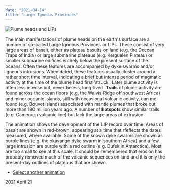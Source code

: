 ```yaml
---
date: "2021-04-14"
title: "Large Igneous Provinces"
---
```


![Plume heads and LIPs](../LIPs.gif)


The main manifestations of plume heads on the earth's surface are a number of so-called Large Igneous Provinces or LIPs.  These consist of very large areas of basalt, either as plateau basults on land
(e.g. the Deccan Traps of India) or large submarine plateaus (e.g. Kerguelen Plateau) or smaller submarine edifices entirely below the present surface of the oceans.  Often these features are accompanied 
by dyke swarms and/or igneous intrusions.  When dated, these features usually cluster around a rather short time interval, indicating a brief but intense period of magmatic activity
at the time of the plume head first 'struck'.  Later plume activity is often less intense but, nevertheless, long-lived.  **Trails** of plume activity are found across the ocean floors
 (e.g. the Walvis Ridge off southwest Africa) and minor oceanic islands, still with occasional volcanic activity, can me found (e.g. Bouvet island) associated with mantle plumes that broke
 out more than 180 million years ago. A number of **hotspots** show similar trails (e.g. Cameroon volcanic line) but lack the large areas of extrusion.
 
 The animation shows the development of the LIP record over time.  Areas of basalt are shown in red-brown, appearing at a time that rfeflects the dates measured, where available. 
 Some of the known dyke swarms are shown as purple lines (e.g. the okavango dyke swarm in southern Africa) and a few large intrusion are purple with a red outline (e.g. Dufek in Antarctica).
 Most are too small to see at this scale. It should be remembered that erosion has probably removed much of the volcanic sequences on land and it is only the present-day outlines of 
 plateaus that are shown.
 
 * [Select another animation](../animations)
 
 2021 April 21

